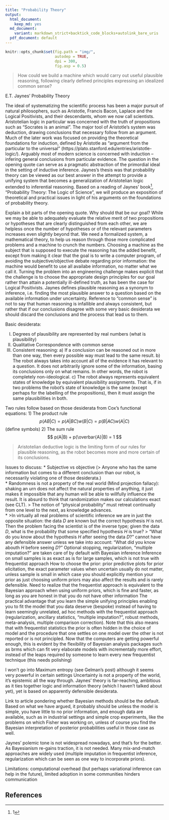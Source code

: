 ```yaml
---
title: "Probability Theory"
output:
  html_document:
    keep_md: yes
  md_document:
    variant: markdown_strict+backtick_code_blocks+autolink_bare_uris
  pdf_document: default
---
```


```r
knitr::opts_chunk$set(fig.path = "img/",
                      autodep = TRUE,
                      dpi = 300,
                      fig.asp = 0.5)
```

>How could we build a machine which would carry out useful plausible reasoning, following clearly defined principles expressing an idealized common sense?  

E.T. Jaynes' Probability Theory  

The ideal of systematizing the scientific process
has been a major pursuit of natural philosophers,
such as Aristotle, Francis Bacon, Laplace and the Logical Positivists,
and their descendants, whom we now call scientists.
Aristotelian logic in particular was concerned with
the truth of propositions such as
"Socrates is an animal".
The major tool of Aristotle's system was deduction,
drawing conclusions that necessary follow from an argument.
Much of the later work was focused on providing 
the theoretical foundations for induction,
defined by Aristotle as "argument from the particular to the universal" 
(https://plato.stanford.edu/entries/aristotle-logic/).
Arguably most of modern science is concerned with induction
--infering general conclusions from particular evidence.
The question in the opening quote can serve as a pragmatic abstraction of 
the primordial ideal in the setting of inductive inference.
Jaynes's thesis was that probability theory can be viewed as
our best answer in the attempt to provide a unifying system
that becomes a generalization of Aristotelian logic
extended to inferential reasoning.
Based on a reading of Jaynes' book^[1], "Probability Theory: The Logic of Science",
we will produce an exposition of theoretical and practical issues
in light of his arguments on the foundations of probability theory.

Explain a bit parts of the opening quote.
Why should that be our goal?
While we may be able to adequately evaluate the relative merit of 
two propositions or hypotheses that are clearly distinguished from each other,
we are helpless once the number of hypotheses or of the relevant parameters
increases even slightly beyond that.
We need a formalized system,
a mathematical theory,
to help us reason through those more complicated problems
and a machine to crunch the numbers.
Choosing a machine as the subject that is supposed to execute the reasoning
has the added benefit,
except from making it clear that the goal is to write a computer program,
of avoiding the subjective/objective debate regarding prior information: 
the machine would benefit to use all availabe information, 
no matter what we call it.
Turning the problem into an engineering challenge
makes explicit that the challenge is
to choose the appropriate design principles for our goal
rather than attain a potentially ill-defined truth,
as has been the case for Logical Positivists.
Jaynes defines plausible reasoning as a synonym to inference,
i.e. finding the most plausible answer to a question 
based on the available information under uncertainty.
Reference to "common sense" is not to say that 
human reasoning is infallible and always consistent, 
but rather that if our conclusions disagree with some very basic desiderata 
we should discard the conclusions and the process that lead us to them.

Basic desiderata:

I) Degrees of plausibility are represented by real numbers (what is plausibility)
II) Qualitative Correspondence with common sense
III) Consistent reasoning: a) If a conclusion can be reasoned out in more than one way, then every possible way must lead to the same result. b) The robot always takes into account all of the evidence it has relevant to a question. It does not arbitrarily ignore some of the information, basing its conclusions only on what remains. In other words, the robot is completely non-ideological. c) The robot always represents equivalent states of knowledge by equivalent plausibility assignments. That is, if in two problems the robot's state of knowledge is the same (except perhaps for the labelling of the propositions), then it must assign the same plausibilities in both.

Two rules follow based on those desiderata from Cox's functional equations:
1) The product rule
$$ p(AB|C) = p(A|BC)w(B|C) = p(B|AC)w(A|C) $$ (define symbols)
2) The sum rule
$$ p(A|B) + p(\overbar{A}|B) = 1 $$

>Aristotelian deductive logic is the limiting form of our rules for plausible reasoning, as the robot becomes more and more certain of its conclusions.

Issues to discuss:
* Subjective vs objective (> Anyone who has the same information but comes to a different conclusion than our robot, is necessarily violating one of those desiderata.)  
* Randomness is not a property of the real world (Mind projection fallacy): shaking an urn does not affect the natural properties of anything, it just makes it impossible that any human will be able to willfully influence the result. It is absurd to think that randomization makes our calculations exact (see CLT). 
> The notion of "physical probability" must retreat continually from one level to the next, as knowledge advances.  
* >In virtually all real problems of scientific inference we are in just the opposite situation: the data $D$ are known but the correct hypothesis $H$ is not. Then the problem facing the scientist is of the inverse type; given the data $D$, what is the probability that some specified hypothesis $H$ is true?
> "What do you know about the hypothesis $H$ after seeing the data $D$?" cannot have any defensible answer unless we take into account: "What did you know abouth $H$ before seeing $D$?" 
Optional stopping, regularization, "multiple imputation?" are taken care of by default with Bayesian inference
Inference on small samples is as exact as is for large samples, which is not true with frequentist approach
How to choose the prior: prior predictive plots for prior elicitation, the exact parameter values when uncertain usually do not matter, unless sample is small in which case you should explicitly mention your prior as just choosing uniform priors may also affect the results and is rarely defensible.
Need to realize that the frequentist approach is equivalent to the Bayesian approach when using uniform priors, which is fine and faster, as long as you are honest in that you do not have other information
The practical advantage that you learn the simple unifying principles enabling you to fit the model that you data deserve (bespoke) instead of having to learn seemingly unrelated, ad hoc methods with the frequentist approach (regularization, ancillary statistics, "multiple imputation?", robust methods, meta-analysis, multiple comparison correction). Note that this also means that with frequentist statistics the prior is often hidden in the choice of model and the procedure that one settles on one model over the other is not reported or is not principled. Now that the computers are getting powerful enough, this is evident by the flexibility of Bayesian analysis packages such as brms which can fit very elaborate models with incrementally more effort, instead of the leaps required by someone to learn every new frequentist technique (this needs polishing)

I won't go into Maximum entropy (see Gelman's post) although it seems very powerful in certain settings
Uncertainty is not a property of the world, it's epistemic all the way through.
Jaynes' theory is far-reaching, ambitious as it ties together logic and information theory (which I haven't talked about yet), yet is based on apparently defensible desiderata.

Link to article pondering whether Bayesian methods should be the default.
Based on what we have argued, it probably should be unless the model is simple, you have little to no prior information, and enough data are available, such as in industrial settings and simple crop experiments, like the problems on which Fisher was working on, unless of course you find the Bayesian interpretation of posterior probabilities useful in those case as well.

Jaynes' polemic tone is not widespread nowadays, and that's for the better.
As Bayesianism re-gains traction, it is not needed. 
Many mix-and-match approaches are widely used (multiple imputation in frequentist inference, regularization which can be seen as one way to incorporate priors).

Limitations: computational overhead (but perhaps variational inference can help in the future), limited adoption in some communities hinders communication


[1]: Mostly the first two chapters where he unfolds the foundations of Probability Theory as logic. The rest of the book just extends and further explains the corollaries of those first two chapters.

## References  

